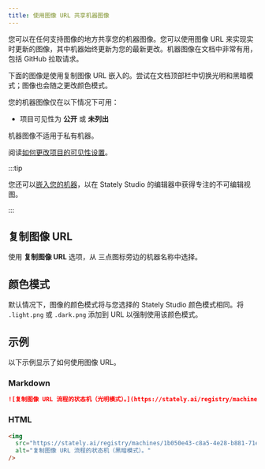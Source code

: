 ```yaml
---
title: 使用图像 URL 共享机器图像
---
```


您可以在任何支持图像的地方共享您的机器图像。您可以使用图像 URL 来实现实时更新的图像，其中机器始终更新为您的最新更改。机器图像在文档中非常有用，包括 GitHub 拉取请求。

下面的图像是使用复制图像 URL 嵌入的。尝试在文档顶部栏中切换光明和黑暗模式；图像也会随之更改颜色模式。

<p>
  <ThemedImage
    alt="复制图像 URL 流程的状态机。初始状态为查看机器，通过打开左侧抽屉事件转换为左侧抽屉打开。使用 … 图标事件从左侧抽屉打开转换为机器选项菜单打开。"
    sources={{
      light:
        'https://stately.ai/registry/machines/1b050e43-c8a5-4e28-b881-71eadcc5b8a1.light.png',
      dark: 'https://stately.ai/registry/machines/1b050e43-c8a5-4e28-b881-71eadcc5b8a1.dark.png',
    }}
  />
</p>

您的机器图像仅在以下情况下可用：

- 项目可见性为 **公开** 或 **未列出**

机器图像不适用于私有机器。

阅读[如何更改项目的可见性设置](projects.mdx#change-a-projects-visibility)。

:::tip

您还可以[嵌入您的机器](embed.mdx)，以在 Stately Studio 的编辑器中获得专注的不可编辑视图。

:::

## 复制图像 URL

使用 <LinkIcon size={16} /> **复制图像 URL** 选项，从 <MoreHorizontal size={18} /> 三点图标旁边的机器名称中选择。

## 颜色模式

默认情况下，图像的颜色模式将与您选择的 Stately Studio 颜色模式相同。将 `.light.png` 或 `.dark.png` 添加到 URL 以强制使用该颜色模式。

## 示例

以下示例显示了如何使用图像 URL。

### Markdown

```md
![复制图像 URL 流程的状态机（光明模式）。](https://stately.ai/registry/machines/1b050e43-c8a5-4e28-b881-71eadcc5b8a1.light.png)
```

### HTML

```html
<img
  src="https://stately.ai/registry/machines/1b050e43-c8a5-4e28-b881-71eadcc5b8a1.dark.png"
  alt="复制图像 URL 流程的状态机（黑暗模式）。"
/>
```
